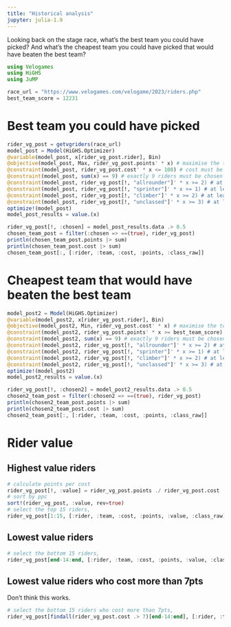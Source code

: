 ```yaml
---
title: "Historical analysis"
jupyter: julia-1.9
---
```


Looking back on the stage race, what's the best team you could have picked? And what's the cheapest team you could have picked that would have beaten the best team?

```julia
using Velogames
using HiGHS
using JuMP

race_url = "https://www.velogames.com/velogame/2023/riders.php"
best_team_score = 12231
```

# Best team you could have picked

```julia
rider_vg_post = getvgriders(race_url)
model_post = Model(HiGHS.Optimizer)
@variable(model_post, x[rider_vg_post.rider], Bin)
@objective(model_post, Max, rider_vg_post.points' * x) # maximise the total score
@constraint(model_post, rider_vg_post.cost' * x <= 100) # cost must be <= 100
@constraint(model_post, sum(x) == 9) # exactly 9 riders must be chosen
@constraint(model_post, rider_vg_post[!, "allrounder"]' * x >= 2) # at least 2 must be all rounders
@constraint(model_post, rider_vg_post[!, "sprinter"]' * x >= 1) # at least 1 must be a sprinter
@constraint(model_post, rider_vg_post[!, "climber"]' * x >= 2) # at least 2 must be climbers
@constraint(model_post, rider_vg_post[!, "unclassed"]' * x >= 3) # at least 3 must be unclassed
optimize!(model_post)
model_post_results = value.(x)

rider_vg_post[!, :chosen] = model_post_results.data .> 0.5
chosen_team_post = filter(:chosen => ==(true), rider_vg_post)
println(chosen_team_post.points |> sum)
println(chosen_team_post.cost |> sum)
chosen_team_post[:, [:rider, :team, :cost, :points, :class_raw]]
```

# Cheapest team that would have beaten the best team

```julia
model_post2 = Model(HiGHS.Optimizer)
@variable(model_post2, x[rider_vg_post.rider], Bin)
@objective(model_post2, Min, rider_vg_post.cost' * x) # maximise the total score
@constraint(model_post2, rider_vg_post.points' * x >= best_team_score) # cost must be <= 100
@constraint(model_post2, sum(x) == 9) # exactly 9 riders must be chosen
@constraint(model_post2, rider_vg_post[!, "allrounder"]' * x >= 2) # at least 2 must be all rounders
@constraint(model_post2, rider_vg_post[!, "sprinter"]' * x >= 1) # at least 1 must be a sprinter
@constraint(model_post2, rider_vg_post[!, "climber"]' * x >= 2) # at least 2 must be climbers
@constraint(model_post2, rider_vg_post[!, "unclassed"]' * x >= 3) # at least 3 must be unclassed
optimize!(model_post2)
model_post2_results = value.(x)

rider_vg_post[!, :chosen2] = model_post2_results.data .> 0.5
chosen2_team_post = filter(:chosen2 => ==(true), rider_vg_post)
println(chosen2_team_post.points |> sum)
println(chosen2_team_post.cost |> sum)
chosen2_team_post[:, [:rider, :team, :cost, :points, :class_raw]]
```

# Rider value

## Highest value riders

```julia
# calculate points per cost
rider_vg_post[!, :value] = rider_vg_post.points ./ rider_vg_post.cost
# sort by ppc
sort!(rider_vg_post, :value, rev=true)
# select the top 15 riders,
rider_vg_post[1:15, [:rider, :team, :cost, :points, :value, :class_raw]]
```

## Lowest value riders

```julia
# select the bottom 15 riders,
rider_vg_post[end-14:end, [:rider, :team, :cost, :points, :value, :class_raw]]
```

## Lowest value riders who cost more than 7pts

Don't think this works.

```julia
# select the bottom 15 riders who cost more than 7pts,
rider_vg_post[findall(rider_vg_post.cost .> 7)[end-14:end], [:rider, :team, :cost, :points, :value, :class_raw]]
```
